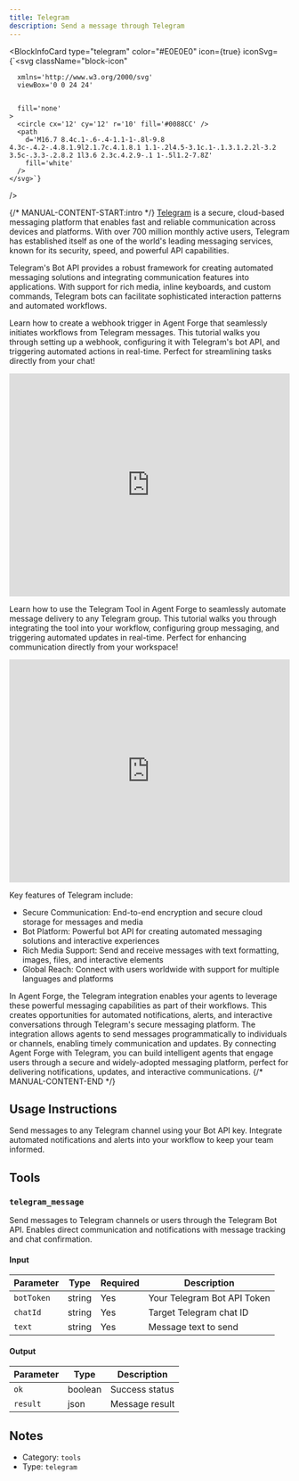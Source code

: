 ```yaml
---
title: Telegram
description: Send a message through Telegram
---
```



<BlockInfoCard 
  type="telegram"
  color="#E0E0E0"
  icon={true}
  iconSvg={`<svg className="block-icon"
      
      xmlns='http://www.w3.org/2000/svg'
      viewBox='0 0 24 24'
      
      
      fill='none'
    >
      <circle cx='12' cy='12' r='10' fill='#0088CC' />
      <path
        d='M16.7 8.4c.1-.6-.4-1.1-1-.8l-9.8 4.3c-.4.2-.4.8.1.9l2.1.7c.4.1.8.1 1.1-.2l4.5-3.1c.1-.1.3.1.2.2l-3.2 3.5c-.3.3-.2.8.2 1l3.6 2.3c.4.2.9-.1 1-.5l1.2-7.8Z'
        fill='white'
      />
    </svg>`}
/>

{/* MANUAL-CONTENT-START:intro */}
[Telegram](https://telegram.org) is a secure, cloud-based messaging platform that enables fast and reliable communication across devices and platforms. With over 700 million monthly active users, Telegram has established itself as one of the world's leading messaging services, known for its security, speed, and powerful API capabilities.

Telegram's Bot API provides a robust framework for creating automated messaging solutions and integrating communication features into applications. With support for rich media, inline keyboards, and custom commands, Telegram bots can facilitate sophisticated interaction patterns and automated workflows.

Learn how to create a webhook trigger in Agent Forge that seamlessly initiates workflows from Telegram messages. This tutorial walks you through setting up a webhook, configuring it with Telegram's bot API, and triggering automated actions in real-time. Perfect for streamlining tasks directly from your chat!

<iframe
  width="100%"
  height="400"
  src="https://www.youtube.com/embed/9oKcJtQ0_IM"
  title="Use Telegram with Agent Forge"
  frameBorder="0"
  allow="accelerometer; autoplay; clipboard-write; encrypted-media; gyroscope; picture-in-picture"
  allowFullScreen
></iframe>

Learn how to use the Telegram Tool in Agent Forge to seamlessly automate message delivery to any Telegram group. This tutorial walks you through integrating the tool into your workflow, configuring group messaging, and triggering automated updates in real-time. Perfect for enhancing communication directly from your workspace!

<iframe
  width="100%"
  height="400"
  src="https://www.youtube.com/embed/AG55LpUreGI"
  title="Use Telegram with Agent Forge"
  frameBorder="0"
  allow="accelerometer; autoplay; clipboard-write; encrypted-media; gyroscope; picture-in-picture"
  allowFullScreen
></iframe>

Key features of Telegram include:

- Secure Communication: End-to-end encryption and secure cloud storage for messages and media
- Bot Platform: Powerful bot API for creating automated messaging solutions and interactive experiences
- Rich Media Support: Send and receive messages with text formatting, images, files, and interactive elements
- Global Reach: Connect with users worldwide with support for multiple languages and platforms

In Agent Forge, the Telegram integration enables your agents to leverage these powerful messaging capabilities as part of their workflows. This creates opportunities for automated notifications, alerts, and interactive conversations through Telegram's secure messaging platform. The integration allows agents to send messages programmatically to individuals or channels, enabling timely communication and updates. By connecting Agent Forge with Telegram, you can build intelligent agents that engage users through a secure and widely-adopted messaging platform, perfect for delivering notifications, updates, and interactive communications.
{/* MANUAL-CONTENT-END */}


## Usage Instructions

Send messages to any Telegram channel using your Bot API key. Integrate automated notifications and alerts into your workflow to keep your team informed.



## Tools

### `telegram_message`

Send messages to Telegram channels or users through the Telegram Bot API. Enables direct communication and notifications with message tracking and chat confirmation.

#### Input

| Parameter | Type | Required | Description |
| --------- | ---- | -------- | ----------- |
| `botToken` | string | Yes | Your Telegram Bot API Token |
| `chatId` | string | Yes | Target Telegram chat ID |
| `text` | string | Yes | Message text to send |

#### Output

| Parameter | Type | Description |
| --------- | ---- | ----------- |
| `ok` | boolean | Success status |
| `result` | json | Message result |



## Notes

- Category: `tools`
- Type: `telegram`
